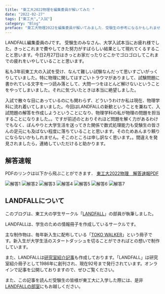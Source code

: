 ```yaml
---
title: "東工大2022物理を編集委員が解いてみた "
date: "2022-02-27"
tags: ["東工大","入試"]
category: "Blog"
preface: "東工大物理2022を編集委員が解いてみました．受験生の参考になるかもしれません．"
---
```


LANDFALL編集委員のJです。
受験生のみなさん、大学入試本当にお疲れ様でした。きっとこれまで費やしてきた努力がすばらしい結果として現れてくるすることと思います。今日2月27日はきっとお家だったりどこかでゴロゴロしてこれまでの疲れをいやしていることと思います。

私も3年前東工大の入試を受け、なんて難しい試験なんだって思いすごいがっくりしていました。特に物理に関してはすごいトラウマがありまして、試験問題に書かれている文字を一つ読み落として、大問一つをほとんど解けないということをやってしまいました。それに気づいたときは本当に絶望しました。

入試で散々な目にあっているのにも関わらず、どういうわけか私は現在、物理学科に流れ着いてしまいました。今回はLANDFALLの新歓ということを兼ねて、入試問題の解答を作成しようということになり、物理学科の私が物理の問題を担当することになりました。。ですが前述のとおりそれほど問題を解く力があるわけでもなく、ぼんやりと大学生活を送ってきた関係で数式処理能力も受験生の皆さんの足元にも及ばない程度に落ちていることと思います。そのためあんまり頼りにならないかもしれません。そこのところは申し訳なく思います。。間違えを発見されましたら，連絡していただけると助かります。

## 解答速報

PDFのリンクは以下から飛ぶことができます．
[東工大2022物理　解答速報PDF](2022.pdf)

![解答1](2022/2022-1.png "東工大2022物理解答1")
![解答2](2022/2022-2.png "東工大2022物理解答2")
![解答3](2022/2022-3.png "東工大2022物理解答3")
![解答4](2022/2022-4.png "東工大2022物理解答4")
![解答5](2022/2022-5.png "東工大2022物理解答5")
![解答6](2022/2022-6.png "東工大2022物理解答6")
![解答7](2022/2022-7.png "東工大2022物理解答7")

## LANDFALLについて

このブログは、東工大の学生サークル「[LANDFALL](https://landfaller.com)」の部員が執筆しました。

LANDFALLは、学生のための情報冊子を作成しているサークルです。

主な制作物は、毎年新入生に配布している「[TOKO WALKER](https://landfaller.com/7a895fee2b767b2554cee0ff6a428902/TOKOWALKER2021.pdf)」という冊子です。新入生が大学生活のスタートダッシュを切ることができればとの想いで制作しています。

また、LANDFALLは[研究室紹介記事](https://landfaller.com/magazines)も作成しております。「LANDFALL」は研究室紹介冊子として1986年に創刊され、現在92号まで発行されています。オンラインで記事を公開しておりますので、ぜひご覧ください。

また、この記事を読んだ受験生の皆様が東工大に入学した際には、是非[LANDFALLの部室](https://landfaller.com/blogs/clubroom/)にもお越しください。